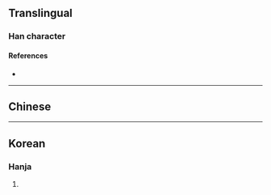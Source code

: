 {{character info/new}}
{{also|侮}}
==Translingual==

===Han character===
{{Han char|rn=9|rad=人|as=05|sn=7|four=27250|canj=OWYI|ids=⿰亻母}}

====References====
* {{Han ref|kx=0098.020|hdz=10141.050|uh=3444|ud=13380}}

----

==Chinese==
{{zh-see|侮|a|to [[insult]], [[ridicule]]}}

----

==Korean==

===Hanja===
{{ko-hanja|hangeul=모|rv=mo|mr=mo|y=mo|eumhun=업신여기다|ehrv=eopsin-yeogida|ehmr=ŏpsin'yŏgida|ehy=epqsin.yekita}}

# {{defn|lang=ko|sort=人05}}